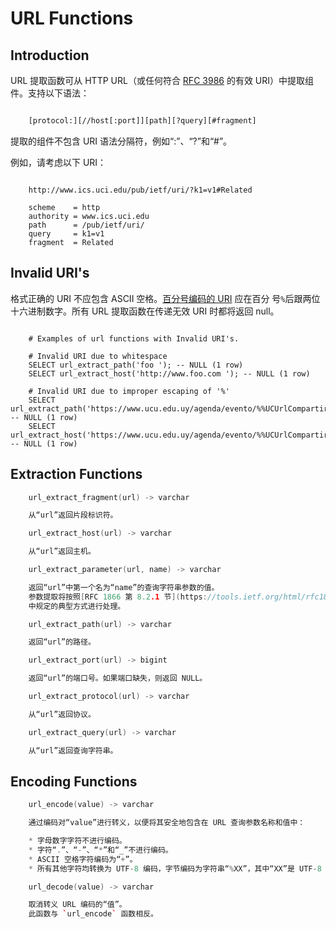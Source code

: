 
# URL Functions

## Introduction

URL 提取函数可从 HTTP URL（或任何符合 [RFC 3986](https://tools.ietf.org/html/rfc3986.html) 的有效 URI）中提取组件。支持以下语法：

```bash

    [protocol:][//host[:port]][path][?query][#fragment]
```

提取的组件不包含 URI 语法分隔符，例如“:”、“?”和“#”。

例如，请考虑以下 URI：

```text

    http://www.ics.uci.edu/pub/ietf/uri/?k1=v1#Related

    scheme    = http
    authority = www.ics.uci.edu
    path      = /pub/ietf/uri/
    query     = k1=v1
    fragment  = Related
```

Invalid URI's
-------------

格式正确的 URI 不应包含 ASCII 空格。[百分号编码的 URI](https://www.rfc-editor.org/rfc/rfc3986#section-2.1) 应在百分
号`%`后跟两位十六进制数字。所有 URL 提取函数在传递无效 URI 时都将返回 null。

```text

    # Examples of url functions with Invalid URI's.

    # Invalid URI due to whitespace
    SELECT url_extract_path('foo '); -- NULL (1 row)
    SELECT url_extract_host('http://www.foo.com '); -- NULL (1 row)

    # Invalid URI due to improper escaping of '%'
    SELECT url_extract_path('https://www.ucu.edu.uy/agenda/evento/%%UCUrlCompartir%%'); -- NULL (1 row)
    SELECT url_extract_host('https://www.ucu.edu.uy/agenda/evento/%%UCUrlCompartir%%'); -- NULL (1 row)
```
Extraction Functions
--------------------

```cpp
    url_extract_fragment(url) -> varchar

    从“url”返回片段标识符。
```
```cpp
    url_extract_host(url) -> varchar

    从“url”返回主机。
```
```cpp
    url_extract_parameter(url, name) -> varchar

    返回“url”中第一个名为“name”的查询字符串参数的值。
    参数提取将按照[RFC 1866 第 8.2.1 节](https://tools.ietf.org/html/rfc1866.html#section-8.2.1)
    中规定的典型方式进行处理。
```
```cpp
    url_extract_path(url) -> varchar

    返回“url”的路径。
```
```cpp
    url_extract_port(url) -> bigint

    返回“url”的端口号。如果端口缺失，则返回 NULL。
```
```cpp
    url_extract_protocol(url) -> varchar

    从“url”返回协议。
```
```cpp
    url_extract_query(url) -> varchar

    从“url”返回查询字符串。
```
Encoding Functions
------------------

```cpp
    url_encode(value) -> varchar

    通过编码对“value”进行转义，以便将其安全地包含在 URL 查询参数名称和值中：

    * 字母数字字符不进行编码。
    * 字符“.”、“-”、“*”和“_”不进行编码。
    * ASCII 空格字符编码为“+”。
    * 所有其他字符均转换为 UTF-8 编码，字节编码为字符串“%XX”，其中“XX”是 UTF-8 字节的大写十六进制值。
```
```cpp
    url_decode(value) -> varchar

    取消转义 URL 编码的“值”。
    此函数与 `url_encode` 函数相反。
```